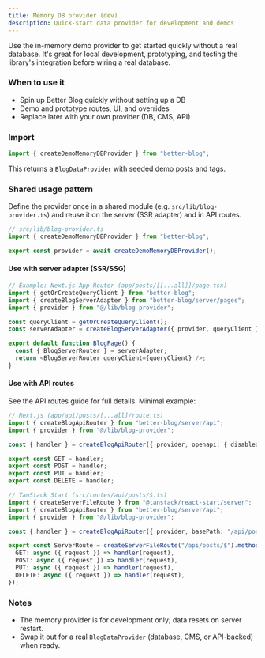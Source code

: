 ```yaml
---
title: Memory DB provider (dev)
description: Quick-start data provider for development and demos
---
```


Use the in-memory demo provider to get started quickly without a real database. It's great for local development, prototyping, and testing the library's integration before wiring a real database.

### When to use it

- Spin up Better Blog quickly without setting up a DB
- Demo and prototype routes, UI, and overrides
- Replace later with your own provider (DB, CMS, API)

### Import

```ts
import { createDemoMemoryDBProvider } from "better-blog";
```

This returns a `BlogDataProvider` with seeded demo posts and tags.

### Shared usage pattern

Define the provider once in a shared module (e.g. `src/lib/blog-provider.ts`) and reuse it on the server (SSR adapter) and in API routes.

```ts
// src/lib/blog-provider.ts
import { createDemoMemoryDBProvider } from "better-blog";

export const provider = await createDemoMemoryDBProvider();
```

#### Use with server adapter (SSR/SSG)

```ts
// Example: Next.js App Router (app/posts/[[...all]]/page.tsx)
import { getOrCreateQueryClient } from "better-blog";
import { createBlogServerAdapter } from "better-blog/server/pages";
import { provider } from "@/lib/blog-provider";

const queryClient = getOrCreateQueryClient();
const serverAdapter = createBlogServerAdapter({ provider, queryClient });

export default function BlogPage() {
  const { BlogServerRouter } = serverAdapter;
  return <BlogServerRouter queryClient={queryClient} />;
}
```


#### Use with API routes

See the API routes guide for full details. Minimal example:

```ts
// Next.js (app/api/posts/[...all]/route.ts)
import { createBlogApiRouter } from "better-blog/server/api";
import { provider } from "@/lib/blog-provider";

const { handler } = createBlogApiRouter({ provider, openapi: { disabled: false } });

export const GET = handler;
export const POST = handler;
export const PUT = handler;
export const DELETE = handler;
```

```ts
// TanStack Start (src/routes/api/posts/$.ts)
import { createServerFileRoute } from "@tanstack/react-start/server";
import { createBlogApiRouter } from "better-blog/server/api";
import { provider } from "@/lib/blog-provider";

const { handler } = createBlogApiRouter({ provider, basePath: "/api/posts" });

export const ServerRoute = createServerFileRoute("/api/posts/$").methods({
  GET: async ({ request }) => handler(request),
  POST: async ({ request }) => handler(request),
  PUT: async ({ request }) => handler(request),
  DELETE: async ({ request }) => handler(request),
});
```

### Notes

- The memory provider is for development only; data resets on server restart.
- Swap it out for a real `BlogDataProvider` (database, CMS, or API-backed) when ready.


